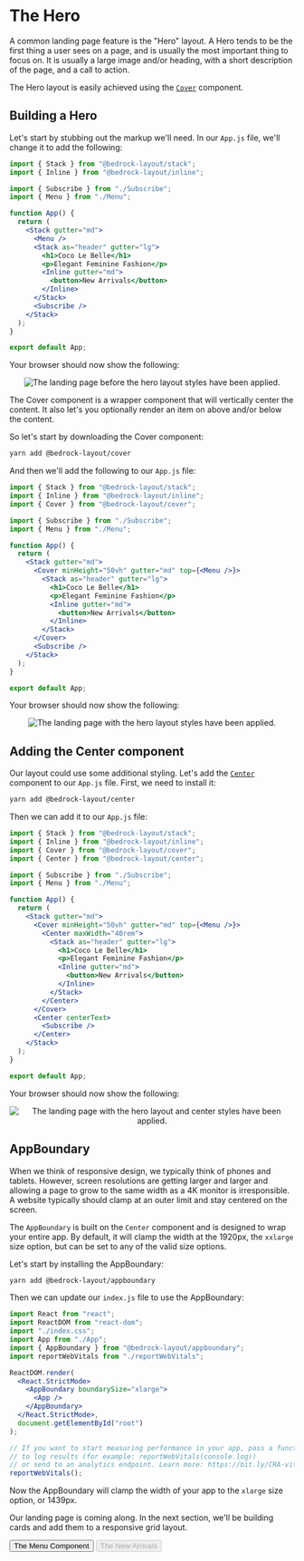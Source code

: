 
<Meta title="Getting Started/The Hero" />

# The Hero

A common landing page feature is the "Hero" layout. A Hero tends to be the first thing a user sees on a page, and is usually the most important thing to focus on. It is usually a large image and/or heading, with a short description of the page, and a call to action.

The Hero layout is easily achieved using the [`Cover`](/?path=/docs/components-cover--api) component.

## Building a Hero

Let's start by stubbing out the markup we'll need. In our `App.js` file, we'll change it to add the following:

```jsx
import { Stack } from "@bedrock-layout/stack";
import { Inline } from "@bedrock-layout/inline";

import { Subscribe } from "./Subscribe";
import { Menu } from "./Menu";

function App() {
  return (
    <Stack gutter="md">
      <Menu />
      <Stack as="header" gutter="lg">
        <h1>Coco Le Belle</h1>
        <p>Elegant Feminine Fashion</p>
        <Inline gutter="md">
          <button>New Arrivals</button>
        </Inline>
      </Stack>
      <Subscribe />
    </Stack>
  );
}

export default App;
```

Your browser should now show the following:

<Center centerChildren>
  <img
    style={{ maxWidth: 800 }}
    src={heroPageInitial}
    alt="The landing page before the hero layout styles have been applied."
  />
</Center>

The Cover component is a wrapper component that will vertically center the content. It also let's you optionally render an item on above and/or below the content.

So let's start by downloading the Cover component:

```bash
yarn add @bedrock-layout/cover
```

And then we'll add the following to our `App.js` file:

```jsx
import { Stack } from "@bedrock-layout/stack";
import { Inline } from "@bedrock-layout/inline";
import { Cover } from "@bedrock-layout/cover";

import { Subscribe } from "./Subscribe";
import { Menu } from "./Menu";

function App() {
  return (
    <Stack gutter="md">
      <Cover minHeight="50vh" gutter="md" top={<Menu />}>
        <Stack as="header" gutter="lg">
          <h1>Coco Le Belle</h1>
          <p>Elegant Feminine Fashion</p>
          <Inline gutter="md">
            <button>New Arrivals</button>
          </Inline>
        </Stack>
      </Cover>
      <Subscribe />
    </Stack>
  );
}

export default App;
```

Your browser should now show the following:

<Center centerChildren>
  <img
    style={{ maxWidth: 800 }}
    src={heroPageWithCover}
    alt="The landing page with the hero layout styles have been applied."
  />
</Center>

## Adding the Center component

Our layout could use some additional styling. Let's add the [`Center`](/?path=/docs/components-center--api) component to our `App.js` file. First, we need to install it:

```bash
yarn add @bedrock-layout/center
```

Then we can add it to our `App.js` file:

```jsx
import { Stack } from "@bedrock-layout/stack";
import { Inline } from "@bedrock-layout/inline";
import { Cover } from "@bedrock-layout/cover";
import { Center } from "@bedrock-layout/center";

import { Subscribe } from "./Subscribe";
import { Menu } from "./Menu";

function App() {
  return (
    <Stack gutter="md">
      <Cover minHeight="50vh" gutter="md" top={<Menu />}>
        <Center maxWidth="40rem">
          <Stack as="header" gutter="lg">
            <h1>Coco Le Belle</h1>
            <p>Elegant Feminine Fashion</p>
            <Inline gutter="md">
              <button>New Arrivals</button>
            </Inline>
          </Stack>
        </Center>
      </Cover>
      <Center centerText>
        <Subscribe />
      </Center>
    </Stack>
  );
}

export default App;
```

Your browser should now show the following:

<Center centerChildren>
  <img
    style={{ maxWidth: 800 }}
    src={heroPageWithCenter}
    alt="The landing page with the hero layout and center styles have been applied."
  />
</Center>

## AppBoundary

When we think of responsive design, we typically think of phones and tablets. However, screen resolutions are getting larger and larger and allowing a page to grow to the same width as a 4K monitor is irresponsible. A website typically should clamp at an outer limit and stay centered on the screen.

The `AppBoundary` is built on the `Center` component and is designed to wrap your entire app. By default, it will clamp the width at the 1920px, the `xxlarge` size option, but can be set to any of the valid size options.

Let's start by installing the AppBoundary:

```bash
yarn add @bedrock-layout/appboundary
```

Then we can update our `index.js` file to use the AppBoundary:

```jsx
import React from "react";
import ReactDOM from "react-dom";
import "./index.css";
import App from "./App";
import { AppBoundary } from "@bedrock-layout/appboundary";
import reportWebVitals from "./reportWebVitals";

ReactDOM.render(
  <React.StrictMode>
    <AppBoundary boundarySize="xlarge">
      <App />
    </AppBoundary>
  </React.StrictMode>,
  document.getElementById("root")
);

// If you want to start measuring performance in your app, pass a function
// to log results (for example: reportWebVitals(console.log))
// or send to an analytics endpoint. Learn more: https://bit.ly/CRA-vitals
reportWebVitals();
```

Now the AppBoundary will clamp the width of your app to the `xlarge` size option, or 1439px.

Our landing page is coming along. In the next section, we'll be building cards and add them to a responsive grid layout.

<Inline switchAt="25rem" stretch={1} gutter="md">
  <Button as="a" href="/?path=/docs/getting-started-the-menu-component--page">
    The Menu Component
  </Button>
  <span />
  <Button disabled>The New Arrivals</Button>
</Inline>
